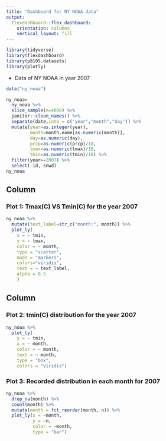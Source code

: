 ```yaml
---
title: "Dashboard for NY NOAA data"
output: 
  flexdashboard::flex_dashboard:
    orientation: columns
    vertical_layout: fill
---
```


```r
library(tidyverse)
library(flexdashboard)
library(p8105.datasets)
library(plotly)
```

* Data of NY NOAA in year 2007
```r
data("ny_noaa")

ny_noaa=
  ny_noaa %>% 
  slice_sample(n=4000) %>% 
  janitor::clean_names() %>% 
  separate(date,into = c("year","month","day")) %>%
  mutate(year=as.integer(year),
         month=month.name[as.numeric(month)],
         day=as.numeric(day),
         prcp=as.numeric(prcp)/10,
         tmax=as.numeric(tmax)/10,
         tmin=as.numeric(tmin)/10) %>% 
  filter(year==2007) %>% 
  select(-id,-snwd)
ny_noaa
```

Column {data-width=650}
-----------------------------------------------------------------------
### Plot 1: Tmax(C) VS Tmin(C) for the year 2007
```r
ny_noaa %>% 
  mutate(text_label=str_c("month:", month)) %>% 
  plot_ly(
    x = ~ tmin, 
    y = ~ tmax, 
    color = ~ month, 
    type = "scatter", 
    mode = "markers", 
    colors="viridis",
    text = ~ text_label,
    alpha = 0.5
    )
```
Column {data-width=350}
-----------------------------------------------------------------------
### Plot 2: tmin(C) distribution for the year 2007
```r
ny_noaa %>% 
  plot_ly(
    y = ~ tmin, 
    x = ~ month, 
    color = ~ month, 
    text = ~ month, 
    type = "box", 
    colors = "viridis")
```

### Plot 3: Recorded distribution in each month for 2007
```r
ny_noaa %>% 
  drop_na(month) %>%
  count(month) %>% 
  mutate(month = fct_reorder(month, n)) %>% 
  plot_ly(x = ~month, 
          y = ~n, 
          color = ~month, 
          type = "bar")
```





